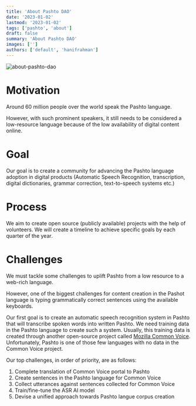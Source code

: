 ```yaml
---
title: 'About Pashto DAO'
date: '2023-01-02'
lastmod: '2023-01-02'
tags: ['pashto', 'about']
draft: false
summary: 'About Pashto DAO'
images: ['']
authors: ['default', 'hanifrahman']
---
```


![about-pashto-dao](/static/images/about-us.jpeg)

# Motivation

Around 60 million people over the world speak the Pashto language.

However, with such prominent speakers, it still needs to be considered a low-resource language because of the low availability of digital content online.

# Goal

Our goal is to create a community for advancing the Pashto language adoption in digital products (Automatic Speech Recognition, transcription, digital dictionaries, grammar correction, text-to-speech systems etc.)

# Process

We aim to create open source (publicly available) projects with the help of volunteers. We will create a timeline to achieve specific goals by each quarter of the year.

# Challenges

We must tackle some challenges to uplift Pashto from a low resource to a web-rich language.

However, one of the biggest challenges for content creation in the Pashot language is typing grammatically correct sentences using the available keyboards.

Our first goal is to create an automatic speech recognition system in Pashto that will transcribe spoken words into written Pashto. We need training data in the Pashto language to create such a system. Usually, this training data is created through another open-source project called [Mozilla Common Voice](https://commonvoice.mozilla.org/ps). Unfortunately, Pashto is one of those few languages with no data in the Common Voice project.

Our top challenges, in order of priority, are as follows:

1. Complete translation of Common Voice portal to Pashto
2. Create sentences in the Pashto language for Common Voice
3. Collect utterances against sentences collected for Common Voice
4. Train/fine-tune the ASR AI model
5. Devise a unified approach towards Pashto langue corpus creation

